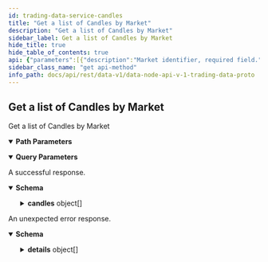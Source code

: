 ```yaml
---
id: trading-data-service-candles
title: "Get a list of Candles by Market"
description: "Get a list of Candles by Market"
sidebar_label: Get a list of Candles by Market
hide_title: true
hide_table_of_contents: true
api: {"parameters":[{"description":"Market identifier, required field.","in":"path","name":"marketId","required":true,"schema":{"type":"string"}},{"description":"Timestamp to retrieve candles since, in nanoseconds since the epoch,\nrequired field - See [`VegaTimeResponse`](#api.VegaTimeResponse).`timestamp`.","in":"query","name":"sinceTimestamp","required":false,"schema":{"format":"int64","type":"string"}},{"description":"Time interval for the candles, required field.\n\n - INTERVAL_UNSPECIFIED: Default value, always invalid\n - INTERVAL_I1M: 1 minute.\n - INTERVAL_I5M: 5 minutes.\n - INTERVAL_I15M: 15 minutes.\n - INTERVAL_I1H: 1 hour.\n - INTERVAL_I6H: 6 hours.\n - INTERVAL_I1D: 1 day.","in":"query","name":"interval","required":false,"schema":{"default":"INTERVAL_UNSPECIFIED","enum":["INTERVAL_UNSPECIFIED","INTERVAL_I1M","INTERVAL_I5M","INTERVAL_I15M","INTERVAL_I1H","INTERVAL_I6H","INTERVAL_I1D"],"type":"string"}}],"responses":{"200":{"content":{"application/json":{"schema":{"properties":{"candles":{"items":{"properties":{"close":{"title":"Closing trade price","type":"string"},"datetime":{"title":"An ISO-8601 datetime with nanosecond precision for when the candle was last updated","type":"string"},"high":{"title":"Highest price for trading during the candle interval","type":"string"},"interval":{"title":"Time interval for the candle - See [`Interval`](#vega.Interval)","default":"INTERVAL_UNSPECIFIED","description":"- INTERVAL_UNSPECIFIED: Default value, always invalid\n - INTERVAL_I1M: 1 minute.\n - INTERVAL_I5M: 5 minutes.\n - INTERVAL_I15M: 15 minutes.\n - INTERVAL_I1H: 1 hour.\n - INTERVAL_I6H: 6 hours.\n - INTERVAL_I1D: 1 day.","enum":["INTERVAL_UNSPECIFIED","INTERVAL_I1M","INTERVAL_I5M","INTERVAL_I15M","INTERVAL_I1H","INTERVAL_I6H","INTERVAL_I1D"],"type":"string"},"low":{"title":"Lowest price for trading during the candle interval","type":"string"},"open":{"title":"Open trade price","type":"string"},"timestamp":{"format":"int64","title":"Timestamp for the point in time when the candle was initially created/opened, in nanoseconds since the epoch\n- See [`VegaTimeResponse`](#api.VegaTimeResponse).`timestamp`","type":"string"},"volume":{"format":"uint64","title":"Total trading volume during the candle interval","type":"string"}},"title":"Represents the high, low, open, and closing prices for an interval of trading,\nreferred to commonly as a candlestick or candle","type":"object"},"title":"A list of 0 or more candles","type":"array"}},"title":"Response for a list of candles for a market at an interval","type":"object"}}},"description":"A successful response."},"default":{"content":{"application/json":{"schema":{"properties":{"code":{"format":"int32","type":"integer"},"details":{"items":{"additionalProperties":{},"properties":{"@type":{"type":"string"}},"type":"object"},"type":"array"},"message":{"type":"string"}},"type":"object"}}},"description":"An unexpected error response."}},"tags":["TradingDataService"],"operationId":"TradingDataService_Candles","description":"Get a list of Candles by Market","method":"get","path":"/markets/{marketId}/candles","servers":[],"info":{"title":"data-node/api/v1/trading_data.proto","version":"version not set"},"postman":{"name":"Get a list of Candles by Market","description":{"type":"text/plain"},"url":{"path":["markets",":marketId","candles"],"host":["{{baseUrl}}"],"query":[{"disabled":false,"description":{"content":"Timestamp to retrieve candles since, in nanoseconds since the epoch,\nrequired field - See [`VegaTimeResponse`](#api.VegaTimeResponse).`timestamp`.","type":"text/plain"},"key":"sinceTimestamp","value":""},{"disabled":false,"description":{"content":"Time interval for the candles, required field.\n\n - INTERVAL_UNSPECIFIED: Default value, always invalid\n - INTERVAL_I1M: 1 minute.\n - INTERVAL_I5M: 5 minutes.\n - INTERVAL_I15M: 15 minutes.\n - INTERVAL_I1H: 1 hour.\n - INTERVAL_I6H: 6 hours.\n - INTERVAL_I1D: 1 day.","type":"text/plain"},"key":"interval","value":""}],"variable":[{"disabled":false,"description":{"content":"(Required) Market identifier, required field.","type":"text/plain"},"type":"any","value":"","key":"marketId"}]},"header":[{"key":"Accept","value":"application/json"}],"method":"GET"}}
sidebar_class_name: "get api-method"
info_path: docs/api/rest/data-v1/data-node-api-v-1-trading-data-proto
---
```



## Get a list of Candles by Market



Get a list of Candles by Market

<details style={{"marginBottom":"1rem"}} data-collapsed={false} open={true}><summary style={{}}><strong>Path Parameters</strong></summary><div><ul><ParamsItem className={"paramsItem"} param={{"description":"Market identifier, required field.","in":"path","name":"marketId","required":true,"schema":{"type":"string"}}}></ParamsItem></ul></div></details><details style={{"marginBottom":"1rem"}} data-collapsed={false} open={true}><summary style={{}}><strong>Query Parameters</strong></summary><div><ul><ParamsItem className={"paramsItem"} param={{"description":"Timestamp to retrieve candles since, in nanoseconds since the epoch,\nrequired field - See [`VegaTimeResponse`](#api.VegaTimeResponse).`timestamp`.","in":"query","name":"sinceTimestamp","required":false,"schema":{"format":"int64","type":"string"}}}></ParamsItem><ParamsItem className={"paramsItem"} param={{"description":"Time interval for the candles, required field.\n\n - INTERVAL_UNSPECIFIED: Default value, always invalid\n - INTERVAL_I1M: 1 minute.\n - INTERVAL_I5M: 5 minutes.\n - INTERVAL_I15M: 15 minutes.\n - INTERVAL_I1H: 1 hour.\n - INTERVAL_I6H: 6 hours.\n - INTERVAL_I1D: 1 day.","in":"query","name":"interval","required":false,"schema":{"default":"INTERVAL_UNSPECIFIED","enum":["INTERVAL_UNSPECIFIED","INTERVAL_I1M","INTERVAL_I5M","INTERVAL_I15M","INTERVAL_I1H","INTERVAL_I6H","INTERVAL_I1D"],"type":"string"}}}></ParamsItem></ul></div></details><div><ApiTabs><TabItem label={"200"} value={"200"}><div>

A successful response.

</div><div><MimeTabs groupId={"mime-type"}><TabItem label={"application/json"} value={"application/json"}><SchemaTabs groupId={"schema-tabs"}><TabItem label={"Schema"} value={"Schema"}><details style={{}} data-collapsed={false} open={true}><summary style={{"textAlign":"left"}}><strong>Schema</strong></summary><div style={{"textAlign":"left","marginLeft":"1rem"}}></div><ul style={{"marginLeft":"1rem"}}><SchemaItem collapsible={true} className={"schemaItem"}><details style={{}}><summary style={{}}><strong>candles</strong><span style={{"opacity":"0.6"}}> object[]</span></summary><div style={{"marginLeft":"1rem"}}><SchemaItem collapsible={false} name={"close"} required={false} schemaDescription={undefined} schemaName={"Closing trade price"} qualifierMessage={undefined} defaultValue={undefined}></SchemaItem><SchemaItem collapsible={false} name={"datetime"} required={false} schemaDescription={undefined} schemaName={"An ISO-8601 datetime with nanosecond precision for when the candle was last updated"} qualifierMessage={undefined} defaultValue={undefined}></SchemaItem><SchemaItem collapsible={false} name={"high"} required={false} schemaDescription={undefined} schemaName={"Highest price for trading during the candle interval"} qualifierMessage={undefined} defaultValue={undefined}></SchemaItem><SchemaItem collapsible={false} name={"interval"} required={false} schemaDescription={"- INTERVAL_UNSPECIFIED: Default value, always invalid\n - INTERVAL_I1M: 1 minute.\n - INTERVAL_I5M: 5 minutes.\n - INTERVAL_I15M: 15 minutes.\n - INTERVAL_I1H: 1 hour.\n - INTERVAL_I6H: 6 hours.\n - INTERVAL_I1D: 1 day."} schemaName={"Time interval for the candle - See [`Interval`](#vega.Interval)"} qualifierMessage={"**Possible values:** [`INTERVAL_UNSPECIFIED`, `INTERVAL_I1M`, `INTERVAL_I5M`, `INTERVAL_I15M`, `INTERVAL_I1H`, `INTERVAL_I6H`, `INTERVAL_I1D`]"} defaultValue={"INTERVAL_UNSPECIFIED"}></SchemaItem><SchemaItem collapsible={false} name={"low"} required={false} schemaDescription={undefined} schemaName={"Lowest price for trading during the candle interval"} qualifierMessage={undefined} defaultValue={undefined}></SchemaItem><SchemaItem collapsible={false} name={"open"} required={false} schemaDescription={undefined} schemaName={"Open trade price"} qualifierMessage={undefined} defaultValue={undefined}></SchemaItem><SchemaItem collapsible={false} name={"timestamp"} required={false} schemaDescription={undefined} schemaName={"int64"} qualifierMessage={undefined} defaultValue={undefined}></SchemaItem><SchemaItem collapsible={false} name={"volume"} required={false} schemaDescription={undefined} schemaName={"uint64"} qualifierMessage={undefined} defaultValue={undefined}></SchemaItem></div></details></SchemaItem></ul></details></TabItem><TabItem label={"Example (from schema)"} value={"Example (from schema)"}><ResponseSamples responseExample={"{\n  \"candles\": [\n    {\n      \"close\": \"string\",\n      \"datetime\": \"string\",\n      \"high\": \"string\",\n      \"interval\": \"INTERVAL_UNSPECIFIED\",\n      \"low\": \"string\",\n      \"open\": \"string\",\n      \"timestamp\": \"string\",\n      \"volume\": \"string\"\n    }\n  ]\n}"} language={"json"}></ResponseSamples></TabItem></SchemaTabs></TabItem></MimeTabs></div></TabItem><TabItem label={"default"} value={"default"}><div>

An unexpected error response.

</div><div><MimeTabs groupId={"mime-type"}><TabItem label={"application/json"} value={"application/json"}><SchemaTabs groupId={"schema-tabs"}><TabItem label={"Schema"} value={"Schema"}><details style={{}} data-collapsed={false} open={true}><summary style={{"textAlign":"left"}}><strong>Schema</strong></summary><div style={{"textAlign":"left","marginLeft":"1rem"}}></div><ul style={{"marginLeft":"1rem"}}><SchemaItem collapsible={false} name={"code"} required={false} schemaDescription={undefined} schemaName={"int32"} qualifierMessage={undefined} defaultValue={undefined}></SchemaItem><SchemaItem collapsible={true} className={"schemaItem"}><details style={{}}><summary style={{}}><strong>details</strong><span style={{"opacity":"0.6"}}> object[]</span></summary><div style={{"marginLeft":"1rem"}}><SchemaItem collapsible={false} name={"@type"} required={false} schemaDescription={undefined} schemaName={"string"} qualifierMessage={undefined} defaultValue={undefined}></SchemaItem></div></details></SchemaItem><SchemaItem collapsible={false} name={"message"} required={false} schemaDescription={undefined} schemaName={"string"} qualifierMessage={undefined} defaultValue={undefined}></SchemaItem></ul></details></TabItem><TabItem label={"Example (from schema)"} value={"Example (from schema)"}><ResponseSamples responseExample={"{\n  \"code\": 0,\n  \"details\": [\n    {\n      \"@type\": \"string\"\n    }\n  ],\n  \"message\": \"string\"\n}"} language={"json"}></ResponseSamples></TabItem></SchemaTabs></TabItem></MimeTabs></div></TabItem></ApiTabs></div>
      
